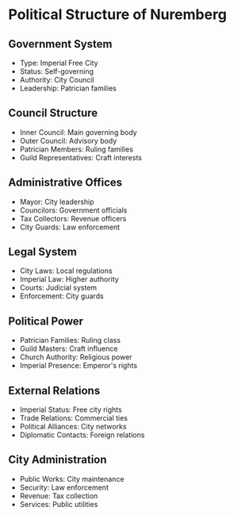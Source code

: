 = Political Structure of Nuremberg =

== Government System ==
* Type: Imperial Free City
* Status: Self-governing
* Authority: City Council
* Leadership: Patrician families

== Council Structure ==
* Inner Council: Main governing body
* Outer Council: Advisory body
* Patrician Members: Ruling families
* Guild Representatives: Craft interests

== Administrative Offices ==
* Mayor: City leadership
* Councilors: Government officials
* Tax Collectors: Revenue officers
* City Guards: Law enforcement

== Legal System ==
* City Laws: Local regulations
* Imperial Law: Higher authority
* Courts: Judicial system
* Enforcement: City guards

== Political Power ==
* Patrician Families: Ruling class
* Guild Masters: Craft influence
* Church Authority: Religious power
* Imperial Presence: Emperor's rights

== External Relations ==
* Imperial Status: Free city rights
* Trade Relations: Commercial ties
* Political Alliances: City networks
* Diplomatic Contacts: Foreign relations

== City Administration ==
* Public Works: City maintenance
* Security: Law enforcement
* Revenue: Tax collection
* Services: Public utilities 